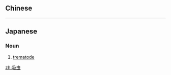 {{also|吸蟲}}
==Chinese==
{{zh-see|吸蟲}}

----

==Japanese==
{{ja-kanjitab|きゅう|ちゅう|yomi=on}}

===Noun===
{{ja-noun|きゅうちゅう|kyu=吸蟲}}

# [[trematode]]

[[zh:吸虫]]